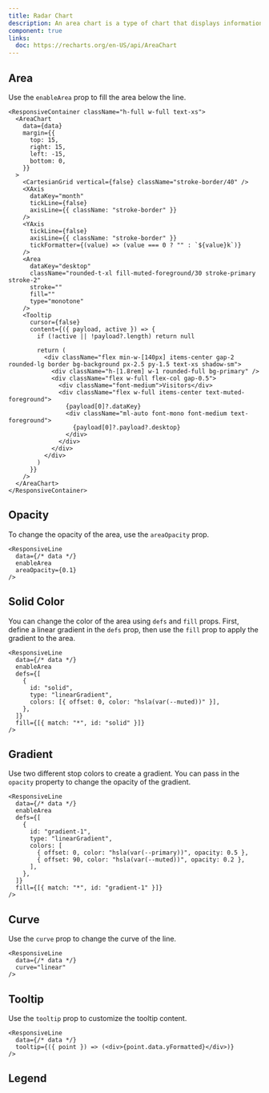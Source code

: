 ```yaml
---
title: Radar Chart
description: An area chart is a type of chart that displays information as a series of data points called 'markers' connected by straight line segments.
component: true
links:
  doc: https://recharts.org/en-US/api/AreaChart
---
```


<ComponentPreview
  name="area-chart-demo"
  className="[&_.preview]:p-6 [&_.preview]:border-t"
/>

## Area

Use the `enableArea` prop to fill the area below the line.

```tsx showLineNumbers /enableArea/
<ResponsiveContainer className="h-full w-full text-xs">
  <AreaChart
    data={data}
    margin={{
      top: 15,
      right: 15,
      left: -15,
      bottom: 0,
    }}
  >
    <CartesianGrid vertical={false} className="stroke-border/40" />
    <XAxis
      dataKey="month"
      tickLine={false}
      axisLine={{ className: "stroke-border" }}
    />
    <YAxis
      tickLine={false}
      axisLine={{ className: "stroke-border" }}
      tickFormatter={(value) => (value === 0 ? "" : `${value}k`)}
    />
    <Area
      dataKey="desktop"
      className="rounded-t-xl fill-muted-foreground/30 stroke-primary stroke-2"
      stroke=""
      fill=""
      type="monotone"
    />
    <Tooltip
      cursor={false}
      content={({ payload, active }) => {
        if (!active || !payload?.length) return null

        return (
          <div className="flex min-w-[140px] items-center gap-2 rounded-lg border bg-background px-2.5 py-1.5 text-xs shadow-sm">
            <div className="h-[1.8rem] w-1 rounded-full bg-primary" />
            <div className="flex w-full flex-col gap-0.5">
              <div className="font-medium">Visitors</div>
              <div className="flex w-full items-center text-muted-foreground">
                {payload[0]?.dataKey}
                <div className="ml-auto font-mono font-medium text-foreground">
                  {payload[0]?.payload?.desktop}
                </div>
              </div>
            </div>
          </div>
        )
      }}
    />
  </AreaChart>
</ResponsiveContainer>
```

<ComponentPreview
  name="line-chart-area"
  className="[&_.preview]:p-8 [&_.preview]:border-t"
/>

## Opacity

To change the opacity of the area, use the `areaOpacity` prop.

```tsx showLineNumbers /areaOpacity={0.1}/
<ResponsiveLine
  data={/* data */}
  enableArea
  areaOpacity={0.1}
/>
```

## Solid Color

<ComponentPreview
  name="line-chart-area-solid"
  className="[&_.preview]:p-8 [&_.preview]:border-t"
/>

You can change the color of the area using `defs` and `fill` props. First, define a linear gradient in the `defs` prop, then use the `fill` prop to apply the gradient to the area.

```tsx showLineNumbers {4-14}
<ResponsiveLine
  data={/* data */}
  enableArea
  defs={[
    {
      id: "solid",
      type: "linearGradient",
      colors: [{ offset: 0, color: "hsla(var(--muted))" }],
    },
  ]}
  fill={[{ match: "*", id: "solid" }]}
/>
```

## Gradient

<ComponentPreview
  name="line-chart-area-gradient"
  className="[&_.preview]:p-8 [&_.preview]:border-t"
/>

Use two different stop colors to create a gradient. You can pass in the `opacity` property to change the opacity of the gradient.

```tsx showLineNumbers {8-11}
<ResponsiveLine
  data={/* data */}
  enableArea
  defs={[
    {
      id: "gradient-1",
      type: "linearGradient",
      colors: [
        { offset: 0, color: "hsla(var(--primary))", opacity: 0.5 },
        { offset: 90, color: "hsla(var(--muted))", opacity: 0.2 },
      ],
    },
  ]}
  fill={[{ match: "*", id: "gradient-1" }]}
/>
```

## Curve

Use the `curve` prop to change the curve of the line.

```tsx showLineNumbers /curve="linear"/
<ResponsiveLine
  data={/* data */}
  curve="linear"
/>
```

<ComponentPreview
  name="line-chart-curve"
  className="[&_.preview]:p-8 [&_.preview]:border-t"
/>

## Tooltip

Use the `tooltip` prop to customize the tooltip content.

```tsx showLineNumbers {3}
<ResponsiveLine
  data={/* data */}
  tooltip={({ point }) => (<div>{point.data.yFormatted}</div>)}
/>
```

<ComponentPreview
  name="line-chart-tooltip"
  className="[&_.preview]:p-8 [&_.preview]:border-t"
/>

## Legend

<ComponentPreview
  name="line-chart-legend"
  className="[&_.preview]:p-8 [&_.preview]:border-t"
/>
